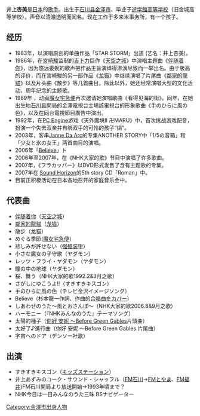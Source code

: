 {{blpunsourced}}
{{Japanese|japanese= 井上 あずみ|kana= いのうえ あずみ|romaji= Inoue Azumi}}
'''井上杏美'''{{BD|1965年|2月10日}}是[[日本|日本]]的[[歌手|歌手]]。出生于[[石川县|石川县]][[金泽市|金泽市]]、毕业于[[遊学館高等学校|遊学館高等学校]]（旧金城高等学校）。声音以清澈透明而闻名。现在工作于多来米事务所，有一个孩子。

== 经历 ==
*1983年，以演唱原创的单曲作品「STAR STORM」出道 (艺名：井上杏美)。
*1986年，在[[宮崎駿|宮崎駿]]监制的[[吉卜力|吉卜力]]巨作《[[天空之城|天空之城]]》中演唱主题曲《[[伴随着你|伴随着你]]》，因为悠远委婉的歌声把作品主旨演绎得淋漓尽致而一举出名。由于极高的评价，而在宮崎駿的另一部作品《[[龙猫|龙猫]]》中继续演唱了片尾曲《[[鄰家的龍貓|鄰家的龍貓]]》以及片头曲《散步》等几首曲目。除此以外，她还经常演唱大型的文化活动、周年纪念的主题歌。
*1989年 ，动画[[魔女宅急便|魔女宅急便]]再次邀请她演唱歌曲《看得见海的街》。同年，在她出生地[[石川县|石川县]]開局的金澤電視台主場該電視台的形象歌曲《手のひらに風の色》，以及在同台電視節目廣告中演出。
*1992年，在[[PC_Engine|PC Engine]]游戏《天外魔境II 卍MARU》中，首次挑战游戏配音，扮演一个失去双亲并自绑双手的可怜的孩子“绢”。
*2003年，客串[[Janne_Da_Arc|Janne Da Arc]]的专集ANOTHER STORY中「1/5の音箱」和「少女と氷の女王」两首曲目的演唱。
*2006年「[[Believe|Believe]]」ト
*2006年至2007年，在《NHK大家的歌》节目中演唱了许多歌曲。
*2007年，《フラカッパー》以DVD形式发售了含有主题歌的专集。
*2007年在 [[Sound_Horizon|Sound Horizon]]的5th story CD「Roman」中。
*目前正积极活动在日本各地召开的家庭音乐会中。

== 代表曲 ==
*[[伴随着你|伴随着你]]（[[天空之城|天空之城]]）
*[[鄰家的龍貓|鄰家的龍貓]]（[[龙猫|龙猫]]）
*散步（龙猫）
*めぐる季節([[魔女宅急便|魔女宅急便]]）
*悲しみが許せない（[[强殖装甲|强殖装甲]]）
*小さな魔女の子守歌（ヤダモン）
*レッツ・フライ・ヤダモン（ヤダモン）
*瞳の中の地球（ヤダモン）
*桜、舞う（NHK大家的歌1992.2&3月之歌）
*さがしにゆこうよ!!（すきすきキスゴン）
*手のひらに風の色（テレビ金沢イメージソング）
*Believe（杉本龍一作詞、作曲的[[中学合唱曲|合唱曲]]をカバー）
*しあわせのうた～風とおさんぽ～（NHK大家的歌2006.8&9月之歌）
*ハーモニー（『NHKみんなのうた』テーマソング）
*太陽的種子（[[你好_安妮_～Before_Green_Gables|你好 安妮 ～Before Green Gables]]片頭曲）
*太好了♪進行曲（你好 安妮 ～Before Green Gables 片尾曲）
*宇宙へのドア（デンソー社歌）

== 出演 ==
* すきすきキスゴン（[[キッズステーション|キッズステーション]]）
* 井上あずみのコーク・サウンド・シャッフル（[[エフエム石川|FM石川]]→[[富山エフエム放送|FMとやま]]、[[福井エフエム放送|FM福井]])FM石川開局より放送開始→1993年頃まで？
* NHK今日は一日みんなのうた三昧 BSナビゲーター

{{cat also|Inoue Azumi|日本女歌手|動畫歌手}}
[[Category:金澤市出身人物|Category:金澤市出身人物]]